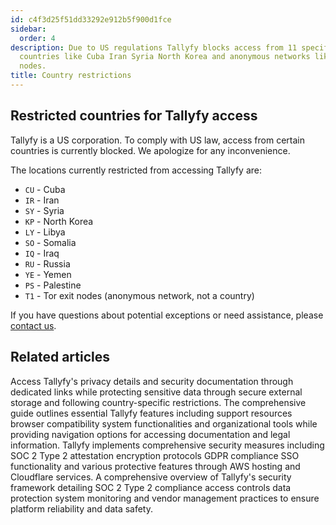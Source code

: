 ```yaml
---
id: c4f3d25f51dd33292e912b5f900d1fce
sidebar:
  order: 4
description: Due to US regulations Tallyfy blocks access from 11 specific locations including
  countries like Cuba Iran Syria North Korea and anonymous networks like Tor exit
  nodes.
title: Country restrictions
---
```


## Restricted countries for Tallyfy access

Tallyfy is a US corporation. To comply with US law, access from certain countries is currently blocked. We apologize for any inconvenience.

The locations currently restricted from accessing Tallyfy are:

*   `CU` - Cuba
*   `IR` - Iran
*   `SY` - Syria
*   `KP` - North Korea
*   `LY` - Libya
*   `SO` - Somalia
*   `IQ` - Iraq
*   `RU` - Russia
*   `YE` - Yemen
*   `PS` - Palestine
*   `T1` - Tor exit nodes (anonymous network, not a country)

If you have questions about potential exceptions or need assistance, please [contact us](https://tallyfy.com/contact-us/).


## Related articles
<CardGrid>
<LinkTitleCard header="<b>Terms Legals > Tallyfy's privacy policy</b>" href="/products/pro/miscellaneous/terms-legals/where-can-i-find-tallyfys-privacy-policy/" > Access Tallyfy's privacy details and security documentation through dedicated links while protecting sensitive data through secure external storage and following country-specific restrictions. </LinkTitleCard>
<LinkTitleCard header="<b>Pro > Miscellaneous</b>" href="/products/pro/miscellaneous/" > The comprehensive guide outlines essential Tallyfy features including support resources browser compatibility system functionalities and organizational tools while providing navigation options for accessing documentation and legal information. </LinkTitleCard>
<LinkTitleCard header="<b>Miscellaneous > Terms & legals</b>" href="/products/pro/miscellaneous/terms-legals/" > Tallyfy implements comprehensive security measures including SOC 2 Type 2 attestation encryption protocols GDPR compliance SSO functionality and various protective features through AWS hosting and Cloudflare services. </LinkTitleCard>
<LinkTitleCard header="<b>Pro > Compliance</b>" href="/products/pro/compliance/" > A comprehensive overview of Tallyfy's security framework detailing SOC 2 Type 2 compliance access controls data protection system monitoring and vendor management practices to ensure platform reliability and data safety. </LinkTitleCard>
</CardGrid>